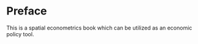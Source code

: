 # Preface {.unnumbered}

This is a spatial econometrics book which can be utilized as an economic policy tool.
